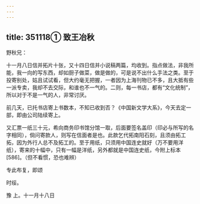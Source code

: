 ```yaml
---
---
---
```

title: 351118① 致王冶秋
---




野秋兄：

十一月八日信并拓片十张，又十四日信并小说稿两篇，均收到。指点做法，非我所能，我一向的写东西，却如厨子做菜，做是做的，可是说不出什么手法之类。至于投寄别处，姑且试试看，但大约毫无把握，一者因为上海刊物已不多，且大抵有些一派专卖，我却不去交际，和谁也不一气的。二则，每一书店，都有“文化统制”，所以对于不是一气的人，非常讨厌。

前几天，已托书店寄上书数本，不知已收到否？《中国新文学大系》，今天去定一部，即由公司陆续寄上。

又汇票一纸三十元，希向商务印书馆分馆一取，后面要签名盖印（印必与所写的名字相同），倘问寄款人，则写在信面者是也。此款乞代拓南阳石刻，且须由拓工拓，因为外行人总不及拓工的。至于用纸，只须用中国连史就好（万不要用洋纸），寄来的十幅中，只有一幅是洋纸，另外都就是中国连史纸，今附上标本[586]。（但不看惯，恐也难辨）

专此布复，即颂

时绥。

豫 上。十一月十八日